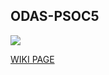 == ODAS-PSOC5 ==

<IMG SRC="http://land-boards.com/blwiki/images/7/7c/ODAS-PSOC5-P682-X4-720px.jpg"></IMG>

[http://land-boards.com/blwiki/index.php?title=ODAS-PSOC5 WIKI PAGE]
